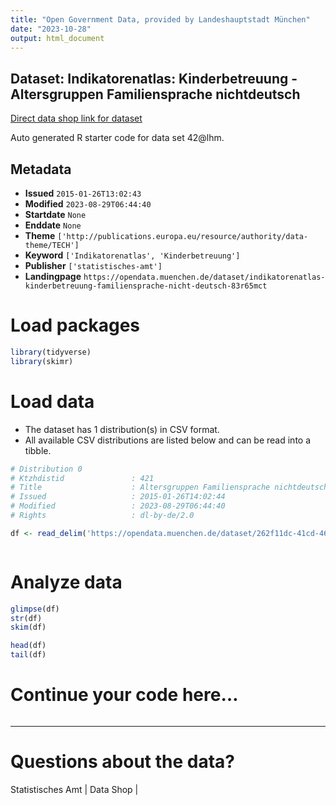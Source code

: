```yaml
---
title: "Open Government Data, provided by Landeshauptstadt München"
date: "2023-10-28"
output: html_document
---
```


## Dataset: Indikatorenatlas: Kinderbetreuung - Altersgruppen Familiensprache nichtdeutsch

[Direct data shop link for dataset](https://opendata.muenchen.de/dataset/indikatorenatlas-kinderbetreuung-familiensprache-nicht-deutsch-83r65mct)

Auto generated R starter code for data set 42@lhm.

## Metadata

- **Issued** `2015-01-26T13:02:43`
- **Modified** `2023-08-29T06:44:40`
- **Startdate** `None`
- **Enddate** `None`
- **Theme** `['http://publications.europa.eu/resource/authority/data-theme/TECH']`
- **Keyword** `['Indikatorenatlas', 'Kinderbetreuung']`
- **Publisher** `['statistisches-amt']`
- **Landingpage** `https://opendata.muenchen.de/dataset/indikatorenatlas-kinderbetreuung-familiensprache-nicht-deutsch-83r65mct`


# Load packages

```r

library(tidyverse)
library(skimr)

```

# Load data

-   The dataset has 1 distribution(s) in CSV format.
-   All available CSV distributions are listed below and can be read into a tibble.

```r

# Distribution 0
# Ktzhdistid               : 421
# Title                    : Altersgruppen Familiensprache nichtdeutsch
# Issued                   : 2015-01-26T14:02:44
# Modified                 : 2023-08-29T06:44:40
# Rights                   : dl-by-de/2.0

df <- read_delim('https://opendata.muenchen.de/dataset/262f11dc-41cd-4609-9b86-4f0684224aab/resource/9f489d4f-3416-4c1a-b559-0d3ca83cc91c/download/indikat_kinderbetreuung_altersgruppen_familiensprache_nichtdeutsch_280823.csv')



```

# Analyze data

```r

glimpse(df)
str(df)
skim(df)

head(df)
tail(df)

```

# Continue your code here...

```r

```

------------------------------------------------------------------------

# Questions about the data?

Statistisches Amt | Data Shop | 
